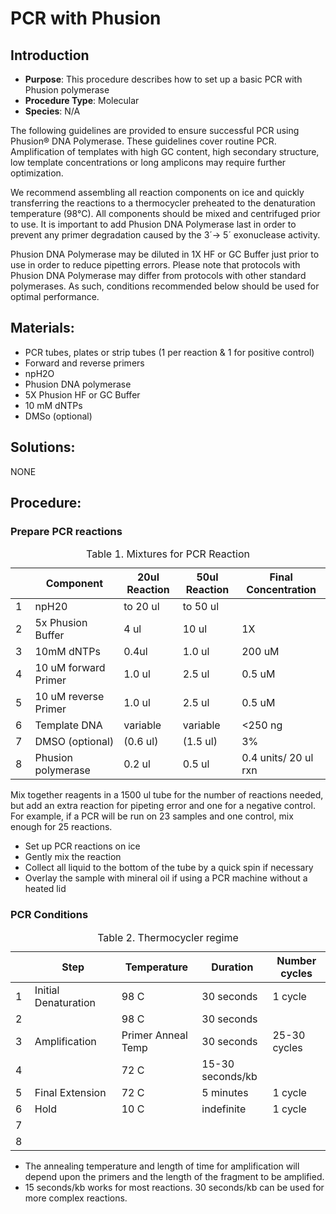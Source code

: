 # PCR with Phusion {#sec-molec-Phusion_PCR}

## Introduction

-   **Purpose**: This procedure describes how to set up a basic PCR with Phusion polymerase
-   **Procedure Type**: Molecular
-   **Species**: N/A

The following guidelines are provided to ensure successful PCR using Phusion® DNA Polymerase. These guidelines cover routine PCR. Amplification of templates with high GC content, high secondary structure, low template concentrations or long amplicons may require further optimization.

We recommend assembling all reaction components on ice and quickly transferring the reactions to a thermocycler preheated to the denaturation temperature (98°C). All components should be mixed and centrifuged prior to use. It is important to add Phusion DNA Polymerase last in order to prevent any primer degradation caused by the 3´→ 5´ exonuclease activity.

Phusion DNA Polymerase may be diluted in 1X HF or GC Buffer just prior to use in order to reduce pipetting errors. Please note that protocols with Phusion DNA Polymerase may differ from protocols with other standard polymerases. As such, conditions recommended below should be used for optimal performance.

## Materials:

-   PCR tubes, plates or strip tubes (1 per reaction & 1 for positive control)
-   Forward and reverse primers
-   npH2O
-   Phusion DNA polymerase
-   5X Phusion HF or GC Buffer
-   10 mM dNTPs
-   DMSo (optional)

## Solutions:

NONE

## Procedure:

### Prepare PCR reactions

|     | Component            | 20ul Reaction | 50ul Reaction | Final Concentration  |
|-----|----------------------|---------------|---------------|----------------------|
| 1   | npH20                | to 20 ul      | to 50 ul      |                      |
| 2   | 5x Phusion Buffer    | 4 ul          | 10 ul         | 1X                   |
| 3   | 10mM dNTPs           | 0.4ul         | 1.0 ul        | 200 uM               |
| 4   | 10 uM forward Primer | 1.0 ul        | 2.5 ul        | 0.5 uM               |
| 5   | 10 uM reverse Primer | 1.0 ul        | 2.5 ul        | 0.5 uM               |
| 6   | Template DNA         | variable      | variable      | \<250 ng             |
| 7   | DMSO (optional)      | (0.6 ul)      | (1.5 ul)      | 3%                   |
| 8   | Phusion polymerase   | 0.2 ul        | 0.5 ul        | 0.4 units/ 20 ul rxn |

: Table 1. Mixtures for PCR Reaction

Mix together reagents in a 1500 ul tube for the number of reactions needed, but add an extra reaction for pipeting error and one for a negative control. For example, if a PCR will be run on 23 samples and one control, mix enough for 25 reactions.

::: {.callout-warning title="Keep reactions cold"}
-   Set up PCR reactions on ice
-   Gently mix the reaction
-   Collect all liquid to the bottom of the tube by a quick spin if necessary
-   Overlay the sample with mineral oil if using a PCR machine without a heated lid
:::

### PCR Conditions

|     | Step                 | Temperature        | Duration         | Number cycles |
|-----|----------------------|--------------------|------------------|---------------|
| 1   | Initial Denaturation | 98 C               | 30 seconds       | 1 cycle       |
| 2   |                      | 98 C               | 30 seconds       |               |
| 3   | Amplification        | Primer Anneal Temp | 30 seconds       | 25-30 cycles  |
| 4   |                      | 72 C               | 15-30 seconds/kb |               |
| 5   | Final Extension      | 72 C               | 5 minutes        | 1 cycle       |
| 6   | Hold                 | 10 C               | indefinite       | 1 cycle       |
| 7   |                      |                    |                  |               |
| 8   |                      |                    |                  |               |

: Table 2. Thermocycler regime

::: {.callout-note title="Anneal temperature and length of amplification step"}
-   The annealing temperature and length of time for amplification will depend upon the primers and the length of the fragment to be amplified.
-   15 seconds/kb works for most reactions. 30 seconds/kb can be used for more complex reactions.
:::
